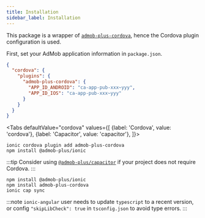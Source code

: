 ```yaml
---
title: Installation
sidebar_label: Installation
---
```



This package is a wrapper of [`admob-plus-cordova`](/docs/cordova), hence the Cordova plugin configuration is used.

First, set your AdMob application information in `package.json`.

```json title="package.json" {4-7}
{
  "cordova": {
    "plugins": {
      "admob-plus-cordova": {
        "APP_ID_ANDROID": "ca-app-pub-xxx~yyy",
        "APP_ID_IOS": "ca-app-pub-xxx~yyy"
      }
    }
  }
}
```

<Tabs
  defaultValue="cordova"
  values={[
    {label: 'Cordova', value: 'cordova'},
    {label: 'Capacitor', value: 'capacitor'},
  ]}>
  <TabItem value="cordova">

```shell
ionic cordova plugin add admob-plus-cordova
npm install @admob-plus/ionic
```

:::tip
Consider using [`@admob-plus/capacitor`](/docs/capacitor) if your project does not require Cordova.
:::
</TabItem>
  <TabItem value="capacitor">

```shell
npm install @admob-plus/ionic
npm install admob-plus-cordova
ionic cap sync
```
  </TabItem>
</Tabs>

:::note
`ionic-angular` user needs to update `typescript` to a recent version, or config `"skipLibCheck": true` in `tsconfig.json` to avoid type errors.
:::
